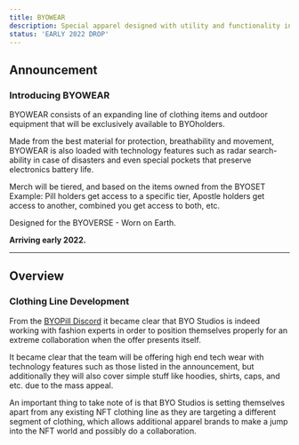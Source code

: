 ```yaml
---
title: BYOWEAR
description: Special apparel designed with utility and functionality in mind, and adventure and exploration at heart.
status: 'EARLY 2022 DROP'
---
```



<Player src="byowear.mp4" />

## Announcement
### Introducing BYOWEAR
BYOWEAR consists of an expanding line of clothing items and outdoor equipment that will be exclusively available to BYOholders.

Made from the best material for protection, breathability and movement, BYOWEAR is also loaded with technology features such as radar search-ability in case of disasters and even special pockets that preserve electronics battery life. 

Merch will be tiered, and based on the items owned from the BYOSET
Example: Pill holders get access to a specific tier, Apostle holders get access to another, combined you get access to both, etc.

Designed for the BYOVERSE - Worn on Earth.

**Arriving early 2022.**

---

## Overview
### Clothing Line Development

From the [BYOPill Discord](https://discord.gg/dbMUkR8dY2) it became clear that BYO Studios is indeed working with fashion experts in order to position themselves properly for an extreme collaboration when the offer presents itself.

It became clear that the team will be offering high end tech wear with  technology features such as those listed in the announcement, but additionally they will also cover simple stuff like hoodies, shirts, caps, and etc. due to the mass appeal.

An important thing to take note of is that BYO Studios is setting themselves apart from any existing NFT clothing line as they are targeting a different segment of clothing, which allows additional apparel brands to make a jump into the NFT world and possibly do a collaboration.